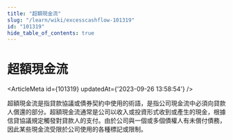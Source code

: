 ```yaml
---
title: "超額現金流"
slug: "/learn/wiki/excesscashflow-101319"
id: "101319"
hide_table_of_contents: true
---
```



# 超額現金流

<ArticleMeta id={101319} updatedAt={'2023-09-26 13:58:54'} />
<div className='border-solid border-b border-t-0 my-4 border-[var(--ifm-color-gray-300)]' />

超額現金流是指貸款協議或債券契約中使用的術語，是指公司現金流中必須向貸款人償還的部分。超額現金流通常是公司以收入或投資形式收到或產生的現金，根據信貸協議規定觸發對貸款人的支付。由於公司與一個或多個債權人有未償付債務，因此某些現金流受限於公司使用的各種標記或限制。
